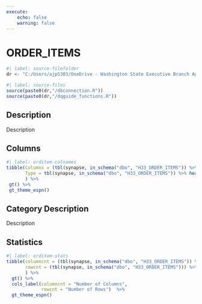 ```yaml
---
execute:
    echo: false
    warning: false
---
```


# ORDER_ITEMS {.unnumbered}

```r
#| label: source-filefolder
dr <- "C:/Users/ajp5303/OneDrive - Washington State Executive Branch Agencies/source_scripts"
```

```r
#| label: source-files
source(paste0(dr,"/dbconnection.R"))
source(paste0(dr,"/dqguide_functions.R"))
```

## Description

Description

## Columns

```r
#| label: orditem-colnames
tibble(Columns = (tbl(synapse, in_schema("dbo", "H33_ORDER_ITEMS")) %>% colnames()),
       Type = tbl(synapse, in_schema("dbo", "H33_ORDER_ITEMS")) %>% head(1) %>% as_tibble() %>% sapply(class)
       ) %>%
 gt() %>%
 gt_theme_espn()
```

## Category Description

Description

## Statistics

```r
#| label: orditem-stats
tibble(columncnt = (tbl(synapse, in_schema("dbo", "H33_ORDER_ITEMS")) %>% ncol()),
       rowcnt = (tbl(synapse, in_schema("dbo", "H33_ORDER_ITEMS"))) %>% nrow2()
       ) %>%
  gt() %>%
  cols_label(columncnt = "Number of Columns",
             rowcnt = "Number of Rows")  %>%
  gt_theme_espn()
```
